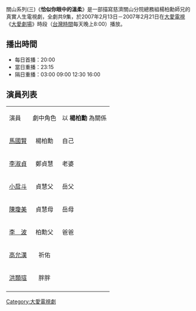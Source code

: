 {{電視節目信息框
| 名稱       = 似你眼中的溫柔
| 圖片       = 
| 類型       = 大愛真實人生劇場
| 導演       = 章可中
| 編劇       = 李義澤
| 演出       = 參見演員列表
| 製作人     = 陳慧玲、林玉清
| 監製     = 龐宜安
| 片頭曲     = 
| 片尾曲     = 
| 國家       = {{ROC-TW}}
| 語言       = [[國語|國語]]
| 集數       = 9集
| 每集長     = 分鐘
| 製作單位   = 
| 電視台     = [[大愛電視台|大愛電視台]]
| 播出國家   = {{TWN}}
| 開始       = 2007年2月13日
| 結束       = 2007年2月21日
}}
關山系列(三)《'''恰似你眼中的溫柔'''》是一部描寫慈濟關山分院總務組楊柏勳師兄的真實人生電視劇，全劇共9集，於2007年2月13日－2007年2月21日在[[大愛電視|大愛電視]]《[[大愛劇場|大愛劇場]]》時段（[[台灣時間|台灣時間]]每天晚上8:00）播放。

==播出時間==
*每日首播：20:00
*當日重播：23:15
*隔日重播：03:00 09:00 12:30 16:00

{{電視節目的變遷
|電視台=[[大愛電視台|大愛電視台]]
|播放檔次=八點檔（每天晚上8:00）節目
|節目名稱='''關山系列(三)-恰似你眼中的溫柔'''<br />2007年2月13日－2007年2月21日
|上一節目='''關山系列(二)-'''[[美麗晨曦|美麗晨曦]] <br />2007年1月27日－2007年2月12日
|下一節目='''關山系列(四)-'''[[愛的約定|愛的約定]] <br />2007年2月22日－2007年3月9日
}}



{{電視節目的變遷
|電視台=[[大愛電視台|大愛電視台]]
|播放檔次=真善美劇場（星期一至星期五上午08:55）節目
|節目名稱='''恰似你眼中的溫柔''' <br />2013年12月24日－2014年1月3日
|上一節目=[[美麗晨曦|美麗晨曦]] <br />2013年11月29日－2013年12月23日
|下一節目='''真善美劇場播至1月3日完畢 暫無下檔節目'''
}}
{{大愛劇場}}
[[Category:大愛電視劇|Category:大愛電視劇]]

==演員列表==
{| class="wikitable"
|- style="background:cornflowerblue; color:white" align="center"
| 演員
| 劇中角色
| 以 '''楊柏勳''' 為關係
|-
|[[馬國賢|馬國賢]]
| align="center" | 楊柏勳|| 自己
|-
|[[李淑楨|李淑貞]]
|align="center" | 鄭貞慧
|老婆
|-
|[[小戽斗|小戽斗]]
|align="center" | 貞慧父
|岳父
|-
|[[陳瓊美|陳瓊美]]
|align="center" | 貞慧母
|岳母
|-
|[[李_波演員|李　波]]
|align="center" | 柏勳父
|爸爸
|-
|[[高允漢|高允漢]]
|align="center" | 祈佑
|
|-
|[[洪顥瑄|洪顥瑄]]
|align="center" | 胖胖
|
|-
|}